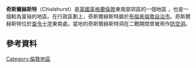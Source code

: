 {{infobox UK place
| country = 英格蘭
| region= 大倫敦
| population=
| official_name= Chislehurst
|static_image_name= Royal Parade - geograph.org.uk - 1530906.jpg
|static_image_caption= Royal Parade, Chislehurst
| latitude= 51.412 
| longitude= 0.075
| os_grid_reference= TQ445705
| constituency_westminster= [[Bromley_and_Chislehurst_(UK_Parliament_constituency)|Bromley & Chislehurst]]
| dial_code= 020
| postcode_area= BR
| postcode_district= BR7
| post_town= CHISLEHURST
| london_borough= Bromley
}}
'''奇斯爾赫斯特'''（Chislehurst）是[[英國|英國]][[英格蘭|英格蘭]][[倫敦|倫敦]]東南部郊區的一個地區 ，也是一個較為富裕的地區。在行政區劃上，奇斯爾赫斯特屬於[[布倫來倫敦自治市|布倫來倫敦自治市]]。奇斯爾赫斯特位於[[查令十字|查令十字]]東南{{convert|10.5|mi|km|1}}處。當地的奇斯爾赫斯特洞在二戰期間曾被用作[[防空洞|防空洞]]。

== 參考資料 ==
{{Commons category|Chislehurst}}
{{Reflist}}
{{倫敦地區}}
[[Category:倫敦地區|Category:倫敦地區]]